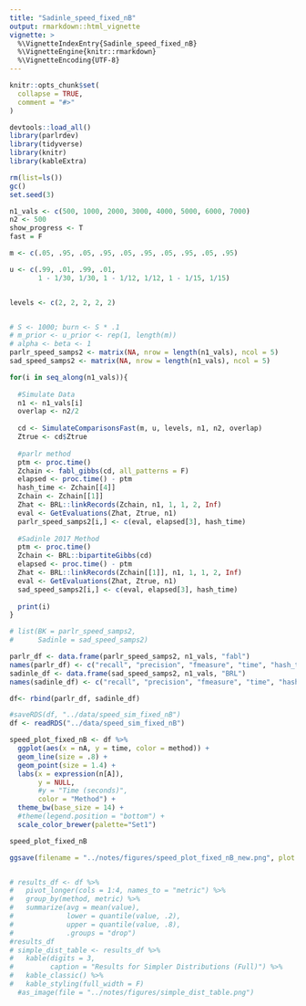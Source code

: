 ```yaml
---
title: "Sadinle_speed_fixed_nB"
output: rmarkdown::html_vignette
vignette: >
  %\VignetteIndexEntry{Sadinle_speed_fixed_nB}
  %\VignetteEngine{knitr::rmarkdown}
  %\VignetteEncoding{UTF-8}
---
```


```r
knitr::opts_chunk$set(
  collapse = TRUE,
  comment = "#>"
)

devtools::load_all()
library(parlrdev)
library(tidyverse)
library(knitr)
library(kableExtra)
```



```r

rm(list=ls())
gc()
set.seed(3)

n1_vals <- c(500, 1000, 2000, 3000, 4000, 5000, 6000, 7000)
n2 <- 500
show_progress <- T
fast = F

m <- c(.05, .95, .05, .95, .05, .95, .05, .95, .05, .95)

u <- c(.99, .01, .99, .01, 
       1 - 1/30, 1/30, 1 - 1/12, 1/12, 1 - 1/15, 1/15)


levels <- c(2, 2, 2, 2, 2)


# S <- 1000; burn <- S * .1
# m_prior <- u_prior <- rep(1, length(m))
# alpha <- beta <- 1
parlr_speed_samps2 <- matrix(NA, nrow = length(n1_vals), ncol = 5)
sad_speed_samps2 <- matrix(NA, nrow = length(n1_vals), ncol = 5)

for(i in seq_along(n1_vals)){
  
  #Simulate Data
  n1 <- n1_vals[i]
  overlap <- n2/2
  
  cd <- SimulateComparisonsFast(m, u, levels, n1, n2, overlap)
  Ztrue <- cd$Ztrue
  
  #parlr method
  ptm <- proc.time()
  Zchain <- fabl_gibbs(cd, all_patterns = F)
  elapsed <- proc.time() - ptm
  hash_time <- Zchain[[4]]
  Zchain <- Zchain[[1]]
  Zhat <- BRL::linkRecords(Zchain, n1, 1, 1, 2, Inf)
  eval <- GetEvaluations(Zhat, Ztrue, n1)
  parlr_speed_samps2[i,] <- c(eval, elapsed[3], hash_time)
  
  #Sadinle 2017 Method
  ptm <- proc.time()
  Zchain <- BRL::bipartiteGibbs(cd)
  elapsed <- proc.time() - ptm
  Zhat <- BRL::linkRecords(Zchain[[1]], n1, 1, 1, 2, Inf)
  eval <- GetEvaluations(Zhat, Ztrue, n1)
  sad_speed_samps2[i,] <- c(eval, elapsed[3], hash_time)
  
  print(i)
}

# list(BK = parlr_speed_samps2,
#      Sadinle = sad_speed_samps2)
```

```r



parlr_df <- data.frame(parlr_speed_samps2, n1_vals, "fabl")
names(parlr_df) <- c("recall", "precision", "fmeasure", "time", "hash_time", "nA", "method")
sadinle_df <- data.frame(sad_speed_samps2, n1_vals, "BRL")
names(sadinle_df) <- c("recall", "precision", "fmeasure", "time", "hash_time", "nA",  "method")

df<- rbind(parlr_df, sadinle_df)

#saveRDS(df, "../data/speed_sim_fixed_nB")
df <- readRDS("../data/speed_sim_fixed_nB")

speed_plot_fixed_nB <- df %>% 
  ggplot(aes(x = nA, y = time, color = method)) +
  geom_line(size = .8) +
  geom_point(size = 1.4) + 
  labs(x = expression(n[A]),
       y = NULL,
       #y = "Time (seconds)",
       color = "Method") +
  theme_bw(base_size = 14) + 
  #theme(legend.position = "bottom") +
  scale_color_brewer(palette="Set1")

speed_plot_fixed_nB

ggsave(filename = "../notes/figures/speed_plot_fixed_nB_new.png", plot = speed_plot_fixed_nB)


# results_df <- df %>% 
#   pivot_longer(cols = 1:4, names_to = "metric") %>% 
#   group_by(method, metric) %>% 
#   summarize(avg = mean(value),
#             lower = quantile(value, .2),
#             upper = quantile(value, .8),
#             .groups = "drop")
#results_df
# simple_dist_table <- results_df %>%
#   kable(digits = 3,
#         caption = "Results for Simpler Distributions (Full)") %>%
#   kable_classic() %>%
#   kable_styling(full_width = F)
  #as_image(file = "../notes/figures/simple_dist_table.png")
```
